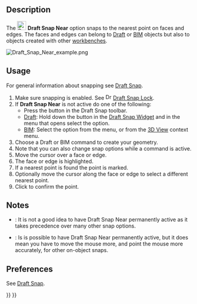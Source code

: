 <languages/>

{{Docnav
|[[Draft_Snap_Special|Snap Special]]
|[[Draft_Snap_Ortho|Snap Ortho]]
|[[Draft_Workbench|Draft]]
|IconL=Draft_Snap_Special.svg
|IconR=Draft_Snap_Ortho.svg
|IconC=Workbench_Draft.svg
}}

{{GuiCommand
|Name=Draft Snap Near
|MenuLocation=Snapping → Snap Near
|Workbenches=[[Draft_Workbench|Draft]], [[BIM_Workbench|BIM]]
|SeeAlso=[[Draft_Snap|Draft Snap]], [[Draft_Snap_Lock|Draft Snap Lock]]
}}

== Description == 

The [[Image:Draft_Snap_Near.svg|24px]] '''Draft Snap Near''' option snaps to the nearest point on faces and edges. The faces and edges can belong to [[Draft_Workbench|Draft]] or [[BIM_Workbench|BIM]] objects but also to objects created with other [[Workbenches|workbenches]].

[[Image:Draft_Snap_Near_example.png]]
{{Caption|Snapping the second point of a line to the nearest point on an edge}}

== Usage == 

For general information about snapping see [[Draft_Snap|Draft Snap]].

# Make sure snapping is enabled. See [[Image:Draft_Snap_Lock.svg|16px]] [[Draft_Snap_Lock|Draft Snap Lock]].
# If '''Draft Snap Near''' is not active do one of the following:
#* Press the {{Button|[[Image:Draft_Snap_Near.svg|16px]] [[Draft_Snap_Near|Snap Near]]}} button in the Draft Snap toolbar.
#* [[Draft_Workbench|Draft]]: Hold down the {{Button|[[Image:Draft_Snap_Lock.svg|x16px]][[Image:Toolbar_flyout_arrow.svg|x16px]]}} button in the [[Draft_Snap_Widget|Draft Snap Widget]] and in the menu that opens select the {{MenuCommand|[[Image:Draft_Snap_Near.svg|16px]] Snap Near}} option.
#* [[BIM_Workbench|BIM]]: Select the {{MenuCommand|Snapping → [[Image:Draft_Snap_Near.svg|16px]] Snap Near}} option from the menu, or from the [[3D_View|3D View]] context menu.
# Choose a Draft or BIM command to create your geometry.
# Note that you can also change snap options while a command is active.
# Move the cursor over a face or edge.
# The face or edge is highlighted.
# If a nearest point is found the point is marked.
# Optionally move the cursor along the face or edge to select a different nearest point.
# Click to confirm the point.

== Notes ==

* {{VersionMinus|1.0}}: It is not a good idea to have Draft Snap Near permanently active as it takes precedence over many other snap options.
* {{Version|1.1}}: Is is possible to have Draft Snap Near permanently active, but it does mean you have to move the mouse more, and point the mouse more accurately, for other on-object snaps.

== Preferences ==

See [[Draft_Snap#Preferences|Draft Snap]].


{{Docnav
|[[Draft_Snap_Special|Snap Special]]
|[[Draft_Snap_Ortho|Snap Ortho]]
|[[Draft_Workbench|Draft]]
|IconL=Draft_Snap_Special.svg
|IconR=Draft_Snap_Ortho.svg
|IconC=Workbench_Draft.svg
}}

{{Draft Tools navi{{#translation:}}}}
{{Userdocnavi{{#translation:}}}}